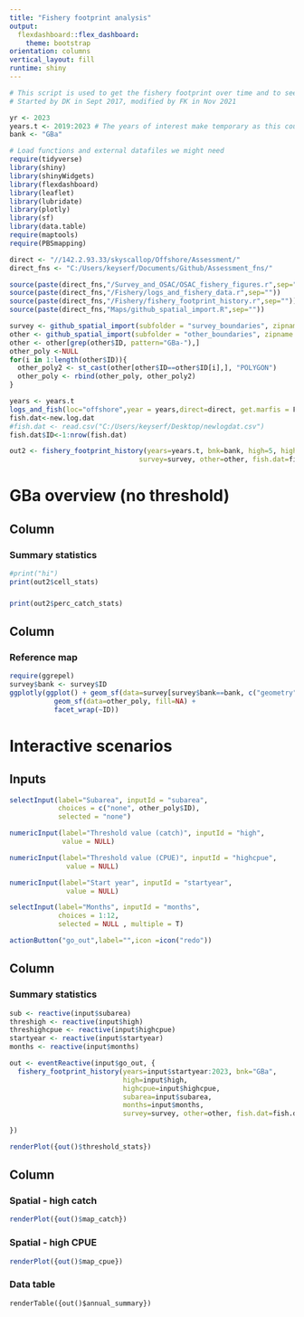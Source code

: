 ```yaml
---
title: "Fishery footprint analysis"
output: 
  flexdashboard::flex_dashboard:
    theme: bootstrap
orientation: columns
vertical_layout: fill
runtime: shiny
---
```



```r
# This script is used to get the fishery footprint over time and to see how it changes.
# Started by DK in Sept 2017, modified by FK in Nov 2021

yr <- 2023
years.t <- 2019:2023 # The years of interest make temporary as this could be overwritten when I bring in the survey results...
bank <- "GBa"
```

```r
# Load functions and external datafiles we might need
require(tidyverse)
library(shiny)
library(shinyWidgets)
library(flexdashboard)
library(leaflet)
library(lubridate)
library(plotly)
library(sf)
library(data.table)
require(maptools)
require(PBSmapping)

direct <- "//142.2.93.33/skyscallop/Offshore/Assessment/"
direct_fns <- "C:/Users/keyserf/Documents/Github/Assessment_fns/"

source(paste(direct_fns,"/Survey_and_OSAC/OSAC_fishery_figures.r",sep="")) #Source1
source(paste(direct_fns,"/Fishery/logs_and_fishery_data.r",sep=""))
source(paste(direct_fns,"/Fishery/fishery_footprint_history.r",sep=""))
source(paste(direct_fns,"Maps/github_spatial_import.R",sep=""))

survey <- github_spatial_import(subfolder = "survey_boundaries", zipname = "survey_boundaries.zip", quiet = T, direct_fns=direct_fns)# Figure out where your tempfiles are stored
other <- github_spatial_import(subfolder = "other_boundaries", zipname = "other_boundaries.zip", quiet = T, direct_fns=direct_fns)# Figure out where your tempfiles are stored
other <- other[grep(other$ID, pattern="GBa-"),] 
other_poly <-NULL
for(i in 1:length(other$ID)){
  other_poly2 <- st_cast(other[other$ID==other$ID[i],], "POLYGON")
  other_poly <- rbind(other_poly, other_poly2)
}

years <- years.t
logs_and_fish(loc="offshore",year = years,direct=direct, get.marfis = F)
fish.dat<-new.log.dat
#fish.dat <- read.csv("C:/Users/keyserf/Desktop/newlogdat.csv")
fish.dat$ID<-1:nrow(fish.dat)

out2 <- fishery_footprint_history(years=years.t, bnk=bank, high=5, highcpue=20, subarea=NULL,
                                survey=survey, other=other, fish.dat=fish.dat, direct_fns = direct_fns)
```

GBa overview (no threshold)
===========================================================================================================================

Column {data-width=300}
------------------------------------------

### Summary statistics

```r
#print("hi")
print(out2$cell_stats)
```

###

```r
print(out2$perc_catch_stats)
```

Column {data-width=700}
------------------------------------------

### Reference map

```r
require(ggrepel)
survey$bank <- survey$ID
ggplotly(ggplot() + geom_sf(data=survey[survey$bank==bank, c("geometry", "bank")]) + theme_bw() +
           geom_sf(data=other_poly, fill=NA) +
           facet_wrap(~ID))

```


Interactive scenarios
=================================================================================================


Inputs {.sidebar}
-----------------------------------------------------------------------

```r
selectInput(label="Subarea", inputId = "subarea",
            choices = c("none", other_poly$ID),
            selected = "none")

numericInput(label="Threshold value (catch)", inputId = "high",
             value = NULL)

numericInput(label="Threshold value (CPUE)", inputId = "highcpue",
              value = NULL)

numericInput(label="Start year", inputId = "startyear",
              value = NULL)

selectInput(label="Months", inputId = "months",
            choices = 1:12,
            selected = NULL , multiple = T)

actionButton("go_out",label="",icon =icon("redo"))

```

Column {data-width=200}
------------------------------------------

### Summary statistics

```r
sub <- reactive(input$subarea)
threshigh <- reactive(input$high)
threshighcpue <- reactive(input$highcpue)
startyear <- reactive(input$startyear)
months <- reactive(input$months)

out <- eventReactive(input$go_out, {
  fishery_footprint_history(years=input$startyear:2023, bnk="GBa",
                            high=input$high,
                            highcpue=input$highcpue,
                            subarea=input$subarea,
                            months=input$months,
                            survey=survey, other=other, fish.dat=fish.dat, direct_fns = direct_fns)
  
})

renderPlot({out()$threshold_stats}) 
```

Column {.tabset}
------------------------------------------

### Spatial - high catch

```r
renderPlot({out()$map_catch}) 
```

### Spatial - high CPUE

```r
renderPlot({out()$map_cpue}) 
```

### Data table
```r0
renderTable({out()$annual_summary})
```
<!-- GBa, 10 t & 10 kg/hm thresholds -->
<!-- ================================================================================================= -->

<!-- ```{r, warning=F, message=F, include=F} -->
<!-- out <- fishery_footprint_history(years=years, bnk="GBa", high=10, highcpue=10, subarea=NULL,  -->
<!--                                  survey=survey, other=other, fish.dat=fish.dat) -->
<!-- ``` -->

<!-- Column {data-width=200} -->
<!-- ------------------------------------------ -->

<!-- ### Summary statistics -->

<!-- ```{r, fig.height=8, fig.width=3} -->
<!-- print(out$footprint_stats) -->
<!-- ``` -->

<!-- Column {.tabset} -->
<!-- ------------------------------------------ -->

<!-- ### Spatial - high catch -->

<!-- ```{r, fig.height=8} -->
<!-- #print(out$footprint_crosscor) -->
<!-- ggplotly(out$map_catch) -->
<!-- ``` -->

<!-- ### Spatial - high CPUE -->

<!-- ```{r, fig.height=8} -->
<!-- #print(out$footprint_crosscor) -->
<!-- ggplotly(out$map_cpue) -->
<!-- ``` -->


<!-- GBa, 25 t & 25 kg/hm thresholds -->
<!-- ===================================================================================================== -->

<!-- ```{r, warning=F, message=F, include=F} -->
<!-- out <- fishery_footprint_history(years=years, bnk="GBa", high=25, highcpue=25, subarea=NULL,  -->
<!--                                  survey=survey, other=other, fish.dat=fish.dat) -->
<!-- ``` -->

<!-- Column {data-width=200} -->
<!-- ------------------------------------------ -->

<!-- ### Summary statistics -->

<!-- ```{r, fig.height=8, fig.width=3} -->
<!-- print(out$footprint_stats) -->
<!-- ``` -->

<!-- Column {.tabset} -->
<!-- ------------------------------------------ -->

<!-- ### Spatial - high catch -->

<!-- ```{r, fig.height=8} -->
<!-- #print(out$footprint_crosscor) -->
<!-- ggplotly(out$map_catch) -->
<!-- ``` -->


<!-- ### Spatial - high CPUE -->

<!-- ```{r, fig.height=8} -->
<!-- #print(out$footprint_crosscor) -->
<!-- ggplotly(out$map_cpue) -->
<!-- ``` -->


<!-- GBa, 50 t & 50 kg/hm thresholds -->
<!-- ================================================================================================ -->

<!-- ```{r, warning=F, message=F, include=F} -->
<!-- out <- fishery_footprint_history(years=years, bnk="GBa", high=50, highcpue=50, subarea=NULL,  -->
<!--                                  survey=survey, other=other, fish.dat=fish.dat) -->
<!-- ``` -->

<!-- Column {data-width=200} -->
<!-- ------------------------------------------ -->

<!-- ### Summary statistics -->

<!-- ```{r, fig.height=8, fig.width=3} -->
<!-- print(out$footprint_stats) -->
<!-- ``` -->

<!-- Column {.tabset} -->
<!-- ------------------------------------------ -->

<!-- ### Spatial - high catch -->

<!-- ```{r, fig.height=8} -->
<!-- #print(out$footprint_crosscor) -->
<!-- ggplotly(out$map_catch) -->
<!-- ``` -->


<!-- ### Spatial - high CPUE -->

<!-- ```{r, fig.height=8} -->
<!-- #print(out$footprint_crosscor) -->
<!-- ggplotly(out$map_cpue) -->
<!-- ``` -->


<!-- GBa-North, 10 t & 10 kg/hm thresholds -->
<!-- ===================================================================================================== -->

<!-- ```{r, warning=F, message=F, include=F} -->
<!-- out <- fishery_footprint_history(years=years, bnk="GBa", high=10, highcpue=10, subarea="GBa-North",  -->
<!--                                  survey=survey, other=other, fish.dat=fish.dat) -->
<!-- ``` -->

<!-- Column {data-width=200} -->
<!-- ------------------------------------------ -->

<!-- ### Summary statistics -->

<!-- ```{r, fig.height=8, fig.width=3} -->
<!-- print(out$footprint_stats) -->
<!-- ``` -->

<!-- Column {.tabset} -->
<!-- ------------------------------------------ -->

<!-- ### Spatial - high catch -->

<!-- ```{r, fig.height=8} -->
<!-- #print(out$footprint_crosscor) -->
<!-- ggplotly(out$map_catch) -->
<!-- ``` -->


<!-- ### Spatial - high CPUE -->

<!-- ```{r, fig.height=8} -->
<!-- #print(out$footprint_crosscor) -->
<!-- ggplotly(out$map_cpue) -->
<!-- ``` -->


<!-- GBa-North, 25 t & 25 kg/hm thresholds -->
<!-- ======================================================================================================= -->

<!-- ```{r, warning=F, message=F, include=F} -->
<!-- out <- fishery_footprint_history(years=years, bnk="GBa", high=25, highcpue=25, subarea="GBa-North",  -->
<!--                                  survey=survey, other=other, fish.dat=fish.dat) -->
<!-- ``` -->

<!-- Column {data-width=200} -->
<!-- ------------------------------------------ -->

<!-- ### Summary statistics -->

<!-- ```{r, fig.height=8, fig.width=3} -->
<!-- print(out$footprint_stats) -->
<!-- ``` -->

<!-- Column {.tabset} -->
<!-- ------------------------------------------ -->

<!-- ### Spatial - high catch -->

<!-- ```{r, fig.height=8} -->
<!-- #print(out$footprint_crosscor) -->
<!-- ggplotly(out$map_catch) -->
<!-- ``` -->


<!-- ### Spatial - high CPUE -->

<!-- ```{r, fig.height=8} -->
<!-- #print(out$footprint_crosscor) -->
<!-- ggplotly(out$map_cpue) -->
<!-- ``` -->


<!-- GBa-North, 50 t & 50 kg/hm thresholds -->
<!-- ======================================================================================================= -->

<!-- ```{r, warning=F, message=F, include=F} -->
<!-- out <- fishery_footprint_history(years=years, bnk="GBa", high=50, highcpue=50, subarea="GBa-North",  -->
<!--                                  survey=survey, other=other, fish.dat=fish.dat) -->
<!-- ``` -->

<!-- Column {data-width=200} -->
<!-- ------------------------------------------ -->

<!-- ### Summary statistics -->

<!-- ```{r, fig.height=8, fig.width=3} -->
<!-- print(out$footprint_stats) -->
<!-- ``` -->

<!-- Column {.tabset} -->
<!-- ------------------------------------------ -->

<!-- ### Spatial - high catch -->

<!-- ```{r, fig.height=8} -->
<!-- #print(out$footprint_crosscor) -->
<!-- ggplotly(out$map_catch) -->
<!-- ``` -->

<!-- ### Spatial - high CPUE -->

<!-- ```{r, fig.height=8} -->
<!-- #print(out$footprint_crosscor) -->
<!-- ggplotly(out$map_cpue) -->
<!-- ``` -->


<!-- GBa-East, 10 t & 10 kg/hm thresholds -->
<!-- ===================================================================================================== -->

<!-- ```{r, warning=F, message=F, include=F} -->
<!-- out <- fishery_footprint_history(years=years, bnk="GBa", high=10, highcpue=10, subarea="GBa-East",  -->
<!--                                  survey=survey, other=other, fish.dat=fish.dat) -->
<!-- ``` -->

<!-- Column {data-width=200} -->
<!-- ------------------------------------------ -->

<!-- ### Summary statistics -->

<!-- ```{r, fig.height=8, fig.width=3} -->
<!-- print(out$footprint_stats) -->
<!-- ``` -->

<!-- Column {.tabset} -->
<!-- ------------------------------------------ -->

<!-- ### Spatial - high catch -->

<!-- ```{r, fig.height=8} -->
<!-- #print(out$footprint_crosscor) -->
<!-- ggplotly(out$map_catch) -->
<!-- ``` -->


<!-- ### Spatial - high CPUE -->

<!-- ```{r, fig.height=8} -->
<!-- #print(out$footprint_crosscor) -->
<!-- ggplotly(out$map_cpue) -->
<!-- ``` -->


<!-- GBa-East, 25 t & 25 kg/hm thresholds -->
<!-- ======================================================================================================= -->

<!-- ```{r, warning=F, message=F, include=F} -->
<!-- out <- fishery_footprint_history(years=years, bnk="GBa", high=25, highcpue=25, subarea="GBa-East",  -->
<!--                                  survey=survey, other=other, fish.dat=fish.dat) -->
<!-- ``` -->

<!-- Column {data-width=200} -->
<!-- ------------------------------------------ -->

<!-- ### Summary statistics -->

<!-- ```{r, fig.height=8, fig.width=3} -->
<!-- print(out$footprint_stats) -->
<!-- ``` -->

<!-- Column {.tabset} -->
<!-- ------------------------------------------ -->

<!-- ### Spatial - high catch -->

<!-- ```{r, fig.height=8} -->
<!-- #print(out$footprint_crosscor) -->
<!-- ggplotly(out$map_catch) -->
<!-- ``` -->


<!-- ### Spatial - high CPUE -->

<!-- ```{r, fig.height=8} -->
<!-- #print(out$footprint_crosscor) -->
<!-- ggplotly(out$map_cpue) -->
<!-- ``` -->


<!-- GBa-East, 50 t & 50 kg/hm thresholds -->
<!-- ======================================================================================================= -->

<!-- ```{r, warning=F, message=F, include=F} -->
<!-- out <- fishery_footprint_history(years=years, bnk="GBa", high=50, highcpue=50, subarea="GBa-East",  -->
<!--                                  survey=survey, other=other, fish.dat=fish.dat) -->
<!-- ``` -->

<!-- Column {data-width=200} -->
<!-- ------------------------------------------ -->

<!-- ### Summary statistics -->

<!-- ```{r, fig.height=8, fig.width=3} -->
<!-- print(out$footprint_stats) -->
<!-- ``` -->

<!-- Column {.tabset} -->
<!-- ------------------------------------------ -->

<!-- ### Spatial - high catch -->

<!-- ```{r, fig.height=8} -->
<!-- #print(out$footprint_crosscor) -->
<!-- ggplotly(out$map_catch) -->
<!-- ``` -->

<!-- ### Spatial - high CPUE -->

<!-- ```{r, fig.height=8} -->
<!-- #print(out$footprint_crosscor) -->
<!-- ggplotly(out$map_cpue) -->
<!-- ``` -->



<!-- GBa-Central, 10 t & 10 kg/hm thresholds -->
<!-- ===================================================================================================== -->

<!-- ```{r, warning=F, message=F, include=F} -->
<!-- out <- fishery_footprint_history(years=years, bnk="GBa", high=10, highcpue=10, subarea="GBa-Central",  -->
<!--                                  survey=survey, other=other, fish.dat=fish.dat) -->
<!-- ``` -->

<!-- Column {data-width=200} -->
<!-- ------------------------------------------ -->

<!-- ### Summary statistics -->

<!-- ```{r, fig.height=8, fig.width=3} -->
<!-- print(out$footprint_stats) -->
<!-- ``` -->

<!-- Column {.tabset} -->
<!-- ------------------------------------------ -->

<!-- ### Spatial - high catch -->

<!-- ```{r, fig.height=8} -->
<!-- #print(out$footprint_crosscor) -->
<!-- ggplotly(out$map_catch) -->
<!-- ``` -->


<!-- ### Spatial - high CPUE -->

<!-- ```{r, fig.height=8} -->
<!-- #print(out$footprint_crosscor) -->
<!-- ggplotly(out$map_cpue) -->
<!-- ``` -->


<!-- GBa-Central, 25 t & 25 kg/hm thresholds -->
<!-- ======================================================================================================= -->

<!-- ```{r, warning=F, message=F, include=F} -->
<!-- out <- fishery_footprint_history(years=years, bnk="GBa", high=25, highcpue=25, subarea="GBa-Central",  -->
<!--                                  survey=survey, other=other, fish.dat=fish.dat) -->
<!-- ``` -->

<!-- Column {data-width=200} -->
<!-- ------------------------------------------ -->

<!-- ### Summary statistics -->

<!-- ```{r, fig.height=8, fig.width=3} -->
<!-- print(out$footprint_stats) -->
<!-- ``` -->

<!-- Column {.tabset} -->
<!-- ------------------------------------------ -->

<!-- ### Spatial - high catch -->

<!-- ```{r, fig.height=8} -->
<!-- #print(out$footprint_crosscor) -->
<!-- ggplotly(out$map_catch) -->
<!-- ``` -->


<!-- ### Spatial - high CPUE -->

<!-- ```{r, fig.height=8} -->
<!-- #print(out$footprint_crosscor) -->
<!-- ggplotly(out$map_cpue) -->
<!-- ``` -->


<!-- GBa-Central, 50 t & 50 kg/hm thresholds -->
<!-- ======================================================================================================= -->

<!-- ```{r, warning=F, message=F, include=F} -->
<!-- out <- fishery_footprint_history(years=years, bnk="GBa", high=50, highcpue=50, subarea="GBa-Central",  -->
<!--                                  survey=survey, other=other, fish.dat=fish.dat) -->
<!-- ``` -->

<!-- Column {data-width=200} -->
<!-- ------------------------------------------ -->

<!-- ### Summary statistics -->

<!-- ```{r, fig.height=8, fig.width=3} -->
<!-- print(out$footprint_stats) -->
<!-- ``` -->

<!-- Column {.tabset} -->
<!-- ------------------------------------------ -->

<!-- ### Spatial - high catch -->

<!-- ```{r, fig.height=8} -->
<!-- #print(out$footprint_crosscor) -->
<!-- ggplotly(out$map_catch) -->
<!-- ``` -->

<!-- ### Spatial - high CPUE -->

<!-- ```{r, fig.height=8} -->
<!-- #print(out$footprint_crosscor) -->
<!-- ggplotly(out$map_cpue) -->
<!-- ``` -->


<!-- GBa-West, 10 t & 10 kg/hm thresholds -->
<!-- ===================================================================================================== -->

<!-- ```{r, warning=F, message=F, include=F} -->
<!-- out <- fishery_footprint_history(years=years, bnk="GBa", high=10, highcpue=10, subarea="GBa-West",  -->
<!--                                  survey=survey, other=other, fish.dat=fish.dat) -->
<!-- ``` -->

<!-- Column {data-width=200} -->
<!-- ------------------------------------------ -->

<!-- ### Summary statistics -->

<!-- ```{r, fig.height=8, fig.width=3} -->
<!-- print(out$footprint_stats) -->
<!-- ``` -->

<!-- Column {.tabset} -->
<!-- ------------------------------------------ -->

<!-- ### Spatial - high catch -->

<!-- ```{r, fig.height=8} -->
<!-- #print(out$footprint_crosscor) -->
<!-- ggplotly(out$map_catch) -->
<!-- ``` -->


<!-- ### Spatial - high CPUE -->

<!-- ```{r, fig.height=8} -->
<!-- #print(out$footprint_crosscor) -->
<!-- ggplotly(out$map_cpue) -->
<!-- ``` -->


<!-- GBa-West, 25 t & 25 kg/hm thresholds -->
<!-- ======================================================================================================= -->

<!-- ```{r, warning=F, message=F, include=F} -->
<!-- out <- fishery_footprint_history(years=years, bnk="GBa", high=25, highcpue=25, subarea="GBa-West",  -->
<!--                                  survey=survey, other=other, fish.dat=fish.dat) -->
<!-- ``` -->

<!-- Column {data-width=200} -->
<!-- ------------------------------------------ -->

<!-- ### Summary statistics -->

<!-- ```{r, fig.height=8, fig.width=3} -->
<!-- print(out$footprint_stats) -->
<!-- ``` -->

<!-- Column {.tabset} -->
<!-- ------------------------------------------ -->

<!-- ### Spatial - high catch -->

<!-- ```{r, fig.height=8} -->
<!-- #print(out$footprint_crosscor) -->
<!-- ggplotly(out$map_catch) -->
<!-- ``` -->


<!-- ### Spatial - high CPUE -->

<!-- ```{r, fig.height=8} -->
<!-- #print(out$footprint_crosscor) -->
<!-- ggplotly(out$map_cpue) -->
<!-- ``` -->


<!-- GBa-West, 50 t & 50 kg/hm thresholds -->
<!-- ======================================================================================================= -->

<!-- ```{r, warning=F, message=F, include=F} -->
<!-- out <- fishery_footprint_history(years=years, bnk="GBa", high=50, highcpue=50, subarea="GBa-West",  -->
<!--                                  survey=survey, other=other, fish.dat=fish.dat) -->
<!-- ``` -->

<!-- Column {data-width=200} -->
<!-- ------------------------------------------ -->

<!-- ### Summary statistics -->

<!-- ```{r, fig.height=8, fig.width=3} -->
<!-- print(out$footprint_stats) -->
<!-- ``` -->

<!-- Column {.tabset} -->
<!-- ------------------------------------------ -->

<!-- ### Spatial - high catch -->

<!-- ```{r, fig.height=8} -->
<!-- #print(out$footprint_crosscor) -->
<!-- ggplotly(out$map_catch) -->
<!-- ``` -->

<!-- ### Spatial - high CPUE -->

<!-- ```{r, fig.height=8} -->
<!-- #print(out$footprint_crosscor) -->
<!-- ggplotly(out$map_cpue) -->
<!-- ``` -->


<!-- ======================================================================================================================================== -->
<!-- ======================================================================================================================================== -->
<!-- ======================================================================================================================================== -->
<!-- ======================================================================================================================================== -->
<!-- # # Look at each bank in more detail... -->
<!-- # sum.stat <- as.data.frame(matrix(NA,ncol=3,nrow=length(unique(spatial.fishery.history$bank)))) -->
<!-- # colnames(sum.stat) <- c("bank","prop.spatial","prop.of.total") -->
<!-- #    -->
<!-- # yrnum <- which(names(fish.cells)==year) -->
<!-- # low.banks <- c("Ger", "Mid", "Sab", "BBs", "Ban") -->
<!-- # high.banks <- c("BBn", "GBa", "GBb") -->
<!-- # low <- 1 -->
<!-- # high <- 50 -->
<!-- #  -->
<!-- # for(i in 1:length(unique(fish.cells[[yrnum]]$bank))) -->
<!-- #   { -->
<!-- #   catch <- subset(fish.cells[[yrnum]], bank == unique(fish.cells[[yrnum]]$bank)[i]) -->
<!-- #   # for the lousy banks 1 tonne is a good catch, you might need to change these a bit each year, but for 2015 it would be... -->
<!-- #   if(unique(fish.cells[[yrnum]]$bank)[i] %in% low.banks) -->
<!-- #   { -->
<!-- #   sum.stat$bank[i] <- as.character(unique(fish.cells[[yrnum]]$bank)[i]) -->
<!-- #   # Proportion of the cells with catch that had a catch > low -->
<!-- #   sum.stat$prop.spatial[i] <- length(catch$catch[catch$catch>low])/nrow(catch) -->
<!-- #   # Proportion of the total catch caught in these low catch areas. -->
<!-- #   sum.stat$prop.of.total[i] <- sum(catch$catch[catch$catch>low])/sum(catch$catch) -->
<!-- #   } # end if(unique(fish.cells$bank)[i] %in% c("Ban","Mid","Sab","Ger","BBS")) -->
<!-- #    -->
<!-- #   # for the good banks 10 tonne is a good catch, you might need to change these a bit each year, but for 2015 it would be... -->
<!-- #   if(unique(fish.cells[[yrnum]]$bank)[i] %in% high.banks) -->
<!-- #   { -->
<!-- #     sum.stat$bank[i] <- as.character(unique(fish.cells[[yrnum]]$bank)[i]) -->
<!-- #     # Proportion of the cells with catch that had a catch > high -->
<!-- #     sum.stat$prop.spatial[i] <- length(catch$catch[catch$catch>high])/nrow(catch) -->
<!-- #     # Proportion of the total catch caught in these high catch areas. -->
<!-- #     sum.stat$prop.of.total[i] <- sum(catch$catch[catch$catch>high])/sum(catch$catch) -->
<!-- #   } # end if(unique(fish.cells$bank)[i] %in% c("BBn","GBa","GBb")) -->
<!-- #    -->
<!-- # } # end for(i in 1:length(unique(fish.cells$bank))) -->
<!-- # sum.stat <- cbind(sum.stat,med.catch$catch,men.catch$catch,rg.catch$catch) -->
<!-- # names(sum.stat) <- c("Bank","prop.spatial","prop.of.total","median.catch","mean.catch","min.catch","max.catch") -->
<!-- # } # end if(is.null(mid) == F) -->
<!-- #  -->
<!-- # # If we don't have any spatial data set sum.stat, fish.cells, extreme.catch, and high.catch to null -->
<!-- # if(is.null(mid) == T) { sum.stat <- NULL ; fish.cells <- NULL ;extreme.catch <- NULL; high.catch <- NULL } -->
<!-- #  -->
<!-- #  -->
<!-- # # Now moving along we can also include summary stats of interesting areas... -->
<!-- # # First we can generate interesting fishery related stats for each bank in the most recently fished year. -->
<!-- # #bnk=c("GBa") -->
<!-- # #bnk <- as.character(unique(fish.regs$Bank)) -->
<!-- # fishery.results <- NULL -->
<!-- # for(i in 1:length(bnk)) -->
<!-- #   { -->
<!-- #   # Now subset the fishery data if we need to remove some data (usually b/c recent data is not QA/QC ready) ... -->
<!-- # bank.fish <- subset(fish.dat, bank == "GBa") -->
<!-- #  -->
<!-- # cpue.ts.WF <-fishery.dat(subset(bank.fish,fleet=="WF"),bk="GBa",yr=years,method='simple',direct=direct) 			 -->
<!-- #  -->
<!-- # cpue.ts.FT <-fishery.dat(subset(bank.fish,fleet=="FT"),bk=bnk[i],yr=years,method='jackknife',direct=direct) 			 -->
<!-- #  -->
<!-- # effort <- c(cpue.ts$effort[cpue.ts$year == max(cpue.ts$year)], -->
<!-- #             ifelse(max(cpue.ts$year) %in% cpue.ts.WF$year, cpue.ts.WF$effort[cpue.ts.WF$year == max(cpue.ts$year)],NA), -->
<!-- #             ifelse(max(cpue.ts$year) %in% cpue.ts.FT$year, cpue.ts.FT$effort[cpue.ts.FT$year == max(cpue.ts$year)],NA))  -->
<!-- # catch  <- c(cpue.ts$catch[cpue.ts$year == max(cpue.ts$year)], -->
<!-- #             ifelse(max(cpue.ts$year) %in% cpue.ts.WF$year, cpue.ts.WF$catch[cpue.ts.WF$year == max(cpue.ts$year)],NA), -->
<!-- #             ifelse(max(cpue.ts$year) %in% cpue.ts.FT$year, cpue.ts.FT$catch[cpue.ts.FT$year == max(cpue.ts$year)],NA))  -->
<!-- # cpue   <- c(cpue.ts$cpue[cpue.ts$year == max(cpue.ts$year)], -->
<!-- #             ifelse(max(cpue.ts$year) %in% cpue.ts.WF$year, cpue.ts.WF$cpue[cpue.ts.WF$year == max(cpue.ts$year)],NA), -->
<!-- #             ifelse(max(cpue.ts$year) %in% cpue.ts.FT$year, cpue.ts.FT$cpue[cpue.ts.FT$year == max(cpue.ts$year)],NA))  -->
<!-- #  -->
<!-- # bank.fish.latest <- subset(bank.fish, year==max(bank.fish$year,na.rm=T)) -->
<!-- #  -->
<!-- # WF.trips <- length(which(tapply(bank.fish.latest$fleet,bank.fish.latest$tripnum,unique)=="WF")) -->
<!-- # FT.trips <- length(which(tapply(bank.fish.latest$fleet,bank.fish.latest$tripnum,unique)=="FT")) -->
<!-- #  -->
<!-- # fishery.results[[i]] <- c(bnk[i],max(bank.fish$year,na.rm=T),effort,catch,cpue,WF.trips,FT.trips) -->
<!-- #  -->
<!-- #   } # end for(i in 1:length(bank)) -->
<!-- #  -->
<!-- # fish.res <- do.call("rbind",fishery.results) -->
<!-- # fish.res <- as.data.frame((fish.res)) -->
<!-- # colnames(fish.res) <- c("bank","year","effort","WF.effort","FT.effort","catch","WF.catch","FT.catch", -->
<!-- #                         "cpue","WF.cpue","FT.cpue","WF.trips","FT.trips") -->
<!-- # # Turn the factors numbers... you'll need the cool function -->
<!-- # factor.2.number <- function(x) {as.numeric(levels(x))[x]} -->
<!-- # fish.res[,2:13] <- sapply(fish.res[,2:13],factor.2.number) -->
<!-- #  -->
<!-- #  -->
<!-- # # Output the results of interest -->
<!-- # if(export==T) -->
<!-- # { -->
<!-- #   write.csv(sum.stat,file=paste(direct,"Data/Fishery_data/Summary/",yr,"/Fishery_summary_stats.csv",sep="")) # Write1 -->
<!-- #   write.csv(fish.cells,file=paste(direct,"Data/Fishery_data/Summary/",yr,"/Fishery_cell_by_cell.csv",sep="")) # Write2 -->
<!-- #   write.csv(fish.res,file=paste(direct,"Data/Fishery_data/Summary/",yr,"/Fishery_by_bank_and_fleet.csv",sep="")) # Write3 -->
<!-- # } # end if(export==T) -->
<!-- #  -->
<!-- #  -->
<!-- #  -->
<!-- #  -->
<!-- # ###################  Survey Data for OSAC ################################## -->
<!-- # # Here we are grabbing the mean survey data on the bank, this is being pulled from the detailed sampling information -->
<!-- #  -->
<!-- # # Create the data frame -->
<!-- # surv.res <- data.frame(bank = rep(NA,length(bnk)),sh = rep(NA,length(bnk)),cf = rep(NA,length(bnk)),mc = rep(NA,length(bnk))) -->
<!-- # # Run this for each bank -->
<!-- # for(i in 1:length(bnk)) -->
<!-- # { -->
<!-- #   # Name the bank -->
<!-- #   surv.res$bank[i] <- bnk[i] -->
<!-- #   # We don't have data for some banks in some years, so if we don't skip this bank and do nothing! -->
<!-- #   if(length(survey.obj[[bnk[i]]][[1]]$l.bar[survey.obj[[bnk[i]]][[1]]$year == yr]) > 0) -->
<!-- #   {   -->
<!-- #   # For all banks but middle calculate the shell height and meat counts   -->
<!-- #     if(bnk[i] != "Mid") surv.res$sh[i] <- survey.obj[[bnk[i]]][[1]]$l.bar[survey.obj[[bnk[i]]][[1]]$year == yr] -->
<!-- #     if(bnk[i] != "Mid") surv.res$mc[i] <- 500/(survey.obj[[bnk[i]]][[1]]$I[survey.obj[[bnk[i]]][[1]]$year == yr]/ -->
<!-- #                              survey.obj[[bnk[i]]][[1]]$N[survey.obj[[bnk[i]]][[1]]$year == yr]) -->
<!-- #     surv.res$cf[i] <- survey.obj[[bnk[i]]][[1]]$CF[survey.obj[[bnk[i]]][[1]]$year == yr] -->
<!-- #     # We don't have this information in the survey object for middle bank... -->
<!-- #     if(bnk[i] == "Mid")  surv.res$sh <- NA ; surv.res$mc <- NA -->
<!-- #   } # end if(length(survey.obj[[bnk[i]]][[1]]$l.bar) > 0) -->
<!-- #  -->
<!-- # } # end for(i in 1:length(bnk)) -->
<!-- #     -->
<!-- # # Save the results -->
<!-- # if(save.res == T) save(fish.res,surv.res,sum.stat,fish.cells,extreme.catch,high.catch, -->
<!-- #                        file = paste(direct,"Data/Fishery_data/Summary/",yr,"/OSAC_summary.RData",sep="")) -->
<!-- #  -->
<!-- # ##############  OSAC Mini survey figs (for the top corner of presentation)  ################### -->
<!-- # ##############  This is similar to what we'd show in the survey summaries but optimized slightly for this presentation -->
<!-- # ##############  And includes all banks, not just where we surveyed this year. -->
<!-- # if(make.mini.figs == T) -->
<!-- #   { -->
<!-- # bnk <- c(as.character(unique(fish.regs$Bank)),"GB") # Strictly speaking we don't need GB in there... -->
<!-- #  -->
<!-- # # Make a spatial survey summary figure for each bank of interest. -->
<!-- # for(j in 1:length(bnk)) -->
<!-- # { -->
<!-- #   # The directory for the figures, wouldn't hurt to make this into an "option" when converting to a function so that -->
<!-- #   # the figures could be output to the screen and saved wherever you'd like -->
<!-- #   # Note that the directory needs to exist for this to work!!! -->
<!-- #   if(save.fig ==T) png(paste(direct,yr,"/Presentations/OSAC/",bnk[j],"/Survey_strata.png",sep=""),units="in",width = 11, height = 8.5, -->
<!-- #       res=420) -->
<!-- #   if(save.fig==F) windows(11,8.5) -->
<!-- #   # Grab the survey strata if available   -->
<!-- #   surv.dets <- subset(survey.detail.polys,label==bnk[j]) -->
<!-- #   surv.info <- subset(survey.info,label==bnk[j]) -->
<!-- #   # If no survey strata map scallop map like so... -->
<!-- #   if(nrow(surv.dets)==0) -->
<!-- #     { -->
<!-- #       ScallopMap(area=bnk[j],plot.bathy=T,bathy.source = "quick",boundries = "offshore",shore="nwatlHR", -->
<!-- #               bound.color = T,plot.boundries = T,label.boundries = F,offshore.names=F,xlab="",ylab="",bathcol = "darkblue", -->
<!-- #               title="",cex.mn=2,dec.deg = F,direct=direct,manage.colors = pastel.colors(60,seed=2)) -->
<!-- #     } # end if(nrow(surv.dets)==0) -->
<!-- #   # If there is survey strata we do this... -->
<!-- #   if(nrow(surv.dets)>0) -->
<!-- #     { -->
<!-- #       ScallopMap(area=bnk[j],plot.bathy=T,bathy.source = "quick",boundries = "offshore",shore="nwatlHR", -->
<!-- #                  poly.lst=list(surv.dets,surv.info), -->
<!-- #                  bound.color = F,plot.boundries = T,label.boundries = F,offshore.names=F,xlab="",ylab="",bathcol = "darkblue", -->
<!-- #                  title="",cex.mn=2,dec.deg = F,direct=direct,manage.colors = pastel.colors(60,seed=2)) -->
<!-- #     } # end if(nrow(surv.dets)==0) -->
<!-- #    -->
<!-- # # This excludes banks (i.e. Banqueareau..) for which we don't have surv.Live, really is a temporary fix until we have Banquereau -->
<!-- # # included in surv.Live which will be needed whenever we next sample Banqueareau. -->
<!-- #   if(is.null(surv.Live[[bnk[j]]])==F) -->
<!-- #    { -->
<!-- #    if(bnk[j] != c("Ger")) -->
<!-- #     { -->
<!-- #       # Add the regular survey tows. -->
<!-- #       points(lat~lon,subset(surv.Live[[bnk[j]]],year== max(surv.Live[[bnk[j]]]$year) & random==1),pch=20,bg='black',cex=1.5) -->
<!-- #       # Add other survey tows -->
<!-- #       points(lat~lon,surv.Live[[bnk[j]]],subset=year==max(surv.Live[[bnk[j]]]$year) & random %in% c(2,3,4,5),pch=24,bg="darkorange",cex=0.8) -->
<!-- #       # Add the legend -->
<!-- #       legend('topleft',legend= -->
<!-- #             c(paste('regular (n =', -->
<!-- #                length(unique(subset(surv.Live[[bnk[j]]],year==max(surv.Live[[bnk[j]]]$year) & random==1)$tow)),")", sep=""), -->
<!-- #               paste('exploratory (n =', -->
<!-- #                length(unique(subset(surv.Live[[bnk[j]]],year==max(surv.Live[[bnk[j]]]$year) & random %in% c(2,3,4,5))$tow)),")", sep="")), -->
<!-- #              pch=c(20,24), pt.bg = c("black","darkorange"),bty='n',cex=1, inset = .02) -->
<!-- #     } # end if(bnk[j] != c("Ger")) -->
<!-- #     if(bnk[j] == c("Ger")) -->
<!-- #       { -->
<!-- #         # Add the regular survey tows. -->
<!-- #        points(lat~lon,subset(surv.Live[[bnk[j]]],year== max(surv.Live[[bnk[j]]]$year) & random==1),pch=20,bg='black',cex=1.5) -->
<!-- #        # Add the Matched tows -->
<!-- #        points(lat~lon,subset(surv.Live[[bnk[j]]],year== max(surv.Live[[bnk[j]]]$year) & random==3),pch=22,bg="yellow",cex=1.5) -->
<!-- #          # Add the legend -->
<!-- #          legend('topleft',legend= -->
<!-- #                 c(paste('regular (n =', -->
<!-- #                     length(unique(subset(surv.Live[[bnk[j]]],year==max(surv.Live[[bnk[j]]]$year) & random==1)$tow)),")", sep=""), -->
<!-- #                   paste('repeated (n =', -->
<!-- #                     length(unique(subset(surv.Live[[bnk[j]]],year==max(surv.Live[[bnk[j]]]$year) & random==3)$tow)),")", sep="")), -->
<!-- #                 pch=c(20,22), pt.bg = c("black","yellow"),bty='n',cex=1, inset = .02) -->
<!-- #       }# end if(bnk[j] == c("Ger")) -->
<!-- #    }# end is.null(surv.Live[[bnk[j]]]==F -->
<!-- #    # For any banks in which we don't have surv.Live data (these would be banks we sample infrequently, i.e. Banqureau!!) -->
<!-- #    if(is.null(surv.Live[[bnk[j]]])==T) -->
<!-- #     { -->
<!-- #      # Need to grab the data (this is what pops out directly from the SQL database data) -->
<!-- #      dat <- subset(SurvDB$SHF, bank == bnk[j]) -->
<!-- #      # This makes sure that ALL the data have the lat/long calculated in the same way -->
<!-- #      dat$lon<-with(dat,apply(cbind(elon,slon),1,mean)) -->
<!-- #      dat$lat<-with(dat,apply(cbind(elat,slat),1,mean)) -->
<!-- #      # Plot the random and non-random tows, non-random are commented out as there probably will never be any in one of these banks... -->
<!-- #      points(lat~lon,subset(dat,year == max(dat$year) & random==1),pch=20,bg='black',cex=1.5) -->
<!-- #      #points(lat~lon,dat,subset(dat,year== max(dat$year) & random %in% c(2,3,4,5)),pch=24,bg="darkorange",cex=0.8) -->
<!-- #      # Add the legend -->
<!-- #      legend("topright",pch=c(20), pt.bg = c("black"), title="Tow type", -->
<!-- #             legend = paste('regular (n =', -->
<!-- #                            length(unique(subset(dat,year==max(dat$year) & random==1)$tow)),")",sep=""), -->
<!-- #             inset=0.01,bg='white',box.col='white') -->
<!-- #     } # end if(is.null(surv.Live[[bnk[j]]])==T) -->
<!-- #   if(save.fig ==T)  dev.off() -->
<!-- #  -->
<!-- # } # end for(j in 1:length(bnk)) -->
<!-- # }# End if(make.mini.figs==T) -->
<!-- #  -->
<!-- #  -->
<!-- # # Send back objects of interest... -->
<!-- #  -->
<!-- # OSAC_res <- list(fish.res = fish.res,surv.res=surv.res,sum.stat = sum.stat,fish.cells = fish.cells, -->
<!-- #                         extreme.catch = extreme.catch,high.catch=high.catch) -->
<!-- # assign("OSAC_res",OSAC_res,pos=1) -->
<!-- #  -->
<!-- # } #end function. -->





